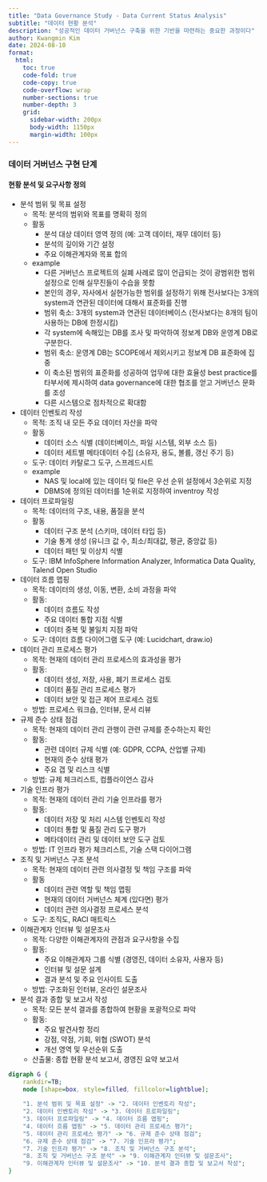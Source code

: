 ```yaml
---
title: "Data Governance Study - Data Current Status Analysis"
subtitle: "데이터 현황 분석"
description: "성공적인 데이터 거버넌스 구축을 위한 기반을 마련하는 중요한 과정이다"
author: Kwangmin Kim
date: 2024-08-10
format: 
  html:
    toc: true  
    code-fold: true
    code-copy: true
    code-overflow: wrap
    number-sections: true
    number-depth: 3
    grid:
      sidebar-width: 200px
      body-width: 1150px
      margin-width: 100px
---
```


### 데이터 거버넌스 구현 단계

#### 현황 분석 및 요구사항 정의

* 분석 범위 및 목표 설정
    * 목적: 분석의 범위와 목표를 명확히 정의
    * 활동
        * 분석 대상 데이터 영역 정의 (예: 고객 데이터, 재무 데이터 등)
        * 분석의 깊이와 기간 설정
        * 주요 이해관계자와 목표 합의
    * example
        * 다른 거버넌스 프로젝트의 실폐 사례로 많이 언급되는 것이 광범위한 범위 설정으로 인해 실무진들이 수습을 못함
        * 본인의 경우, 자사에서 실현가능한 범위를 설정하기 위해 전사보다는 3개의 system과 연관된 데이터에 대해서 표준화를 진행
        * 범위 축소: 3개의 system과 연관된 데이터베이스 (전사보다는 8개의 팀이 사용하는 DB에 한정시킴)
        * 각 system에 속해있는 DB를 조사 및 파악하여 정보계 DB와 운영계 DB로 구분한다. 
        * 범위 축소: 운영계 DB는 SCOPE에서 제외시키고 정보계 DB 표준화에 집중
        * 이 축소된 범위의 표준화를 성공하여 업무에 대한 효율성 best practice를 타부서에 제시하여 data governance에 대한 협조를 얻고 거버넌스 문화를 조성
        * 다른 시스템으로 점차적으로 확대함
* 데이터 인벤토리 작성
    * 목적: 조직 내 모든 주요 데이터 자산을 파악
    * 활동
        * 데이터 소스 식별 (데이터베이스, 파일 시스템, 외부 소스 등)
        * 데이터 세트별 메타데이터 수집 (소유자, 용도, 볼륨, 갱신 주기 등)
    * 도구: 데이터 카탈로그 도구, 스프레드시트
    * example
        * NAS 및 local에 있는 데이터 및 file은 우선 순위 설정에서 3순위로 지정
        * DBMS에 정의된 데이터를 1순위로 지정하여 inventroy 작성
* 데이터 프로파일링
    * 목적: 데이터의 구조, 내용, 품질을 분석
    * 활동
        * 데이터 구조 분석 (스키마, 데이터 타입 등)
        * 기술 통계 생성 (유니크 값 수, 최소/최대값, 평균, 중앙값 등)
        * 데이터 패턴 및 이상치 식별
    * 도구: IBM InfoSphere Information Analyzer, Informatica Data Quality, Talend Open Studio
* 데이터 흐름 맵핑
    * 목적: 데이터의 생성, 이동, 변환, 소비 과정을 파악
    * 활동:
        * 데이터 흐름도 작성
        * 주요 데이터 통합 지점 식별
        * 데이터 중복 및 불일치 지점 파악
    * 도구: 데이터 흐름 다이어그램 도구 (예: Lucidchart, draw.io)
* 데이터 관리 프로세스 평가
    * 목적: 현재의 데이터 관리 프로세스의 효과성을 평가
    * 활동:
        * 데이터 생성, 저장, 사용, 폐기 프로세스 검토
        * 데이터 품질 관리 프로세스 평가
        * 데이터 보안 및 접근 제어 프로세스 검토
    * 방법: 프로세스 워크숍, 인터뷰, 문서 리뷰
* 규제 준수 상태 점검
    * 목적: 현재의 데이터 관리 관행이 관련 규제를 준수하는지 확인
    * 활동:
        * 관련 데이터 규제 식별 (예: GDPR, CCPA, 산업별 규제)
        * 현재의 준수 상태 평가
        * 주요 갭 및 리스크 식별
    * 방법: 규제 체크리스트, 컴플라이언스 감사
* 기술 인프라 평가
    * 목적: 현재의 데이터 관리 기술 인프라를 평가
    * 활동:
        * 데이터 저장 및 처리 시스템 인벤토리 작성
        * 데이터 통합 및 품질 관리 도구 평가
        * 메타데이터 관리 및 데이터 보안 도구 검토
    * 방법: IT 인프라 평가 체크리스트, 기술 스택 다이어그램
* 조직 및 거버넌스 구조 분석
    * 목적: 현재의 데이터 관련 의사결정 및 책임 구조를 파악
    * 활동
        * 데이터 관련 역할 및 책임 맵핑
        * 현재의 데이터 거버넌스 체계 (있다면) 평가
        * 데이터 관련 의사결정 프로세스 분석
    * 도구: 조직도, RACI 매트릭스
* 이해관계자 인터뷰 및 설문조사
    * 목적: 다양한 이해관계자의 관점과 요구사항을 수집
    * 활동:
        * 주요 이해관계자 그룹 식별 (경영진, 데이터 소유자, 사용자 등)
        * 인터뷰 및 설문 설계
        * 결과 분석 및 주요 인사이트 도출
    * 방법: 구조화된 인터뷰, 온라인 설문조사
* 분석 결과 종합 및 보고서 작성
    * 목적: 모든 분석 결과를 종합하여 현황을 포괄적으로 파악
    * 활동:
        * 주요 발견사항 정리
        * 강점, 약점, 기회, 위협 (SWOT) 분석
        * 개선 영역 및 우선순위 도출
    * 산출물: 종합 현황 분석 보고서, 경영진 요약 보고서

```dot
digraph G {
    rankdir=TB;
    node [shape=box, style=filled, fillcolor=lightblue];
    
    "1. 분석 범위 및 목표 설정" -> "2. 데이터 인벤토리 작성";
    "2. 데이터 인벤토리 작성" -> "3. 데이터 프로파일링";
    "3. 데이터 프로파일링" -> "4. 데이터 흐름 맵핑";
    "4. 데이터 흐름 맵핑" -> "5. 데이터 관리 프로세스 평가";
    "5. 데이터 관리 프로세스 평가" -> "6. 규제 준수 상태 점검";
    "6. 규제 준수 상태 점검" -> "7. 기술 인프라 평가";
    "7. 기술 인프라 평가" -> "8. 조직 및 거버넌스 구조 분석";
    "8. 조직 및 거버넌스 구조 분석" -> "9. 이해관계자 인터뷰 및 설문조사";
    "9. 이해관계자 인터뷰 및 설문조사" -> "10. 분석 결과 종합 및 보고서 작성";
}

```